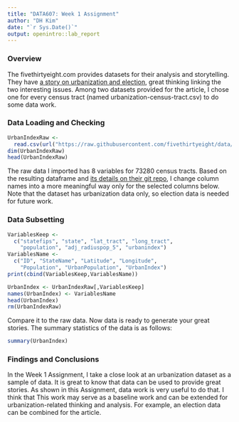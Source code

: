 ```yaml
---
title: "DATA607: Week 1 Assignment"
author: "DH Kim"
date: "`r Sys.Date()`"
output: openintro::lab_report
---
```


### Overview
The fivethirtyeight.com provides datasets for their analysis and storytelling. They have [a story on urbanization and election](https://fivethirtyeight.com/features/how-urban-or-rural-is-your-state-and-what-does-that-mean-for-the-2020-election/), great thinking linking the two interesting issues. Among two datasets provided for the article, I chose one for every census tract (named urbanization-census-tract.csv) to do some data work.

### Data Loading and Checking

```r
UrbanIndexRaw <- 
  read.csv(url("https://raw.githubusercontent.com/fivethirtyeight/data/master/urbanization-index/urbanization-census-tract.csv"))
dim(UrbanIndexRaw)
head(UrbanIndexRaw)
```
The raw data I imported has 8 variables for 73280 census tracts. Based on the resulting dataframe and [its details on their git repo]( https://github.com/fivethirtyeight/data/tree/master/urbanization-index), I change column names into a more meaningful way only for the selected columns below. Note that the dataset has urbanization data only, so election data is needed for future work. 

### Data Subsetting
```r
VariablesKeep <-
  c("statefips", "state", "lat_tract", "long_tract", 
    "population", "adj_radiuspop_5", "urbanindex")
VariablesName <-
  c("ID", "StateName", "Latitude", "Longitude",
    "Population", "UrbanPopulation", "UrbanIndex")
print(cbind(VariablesKeep,VariablesName))
```
```r
UrbanIndex <- UrbanIndexRaw[,VariablesKeep]
names(UrbanIndex) <- VariablesName
head(UrbanIndex)
rm(UrbanIndexRaw)
```
Compare it to the raw data. Now data is ready to generate your great stories. The summary statistics of the data is as follows:

```r
summary(UrbanIndex)
```

### Findings and Conclusions
In the Week 1 Assignment, I take a close look at an urbanization dataset as a sample of data. It is great to know that data can be used to provide great stories. As shown in this Assignment, data work is very useful to do that. I think that This work may serve as a baseline work and can be extended for urbanization-related thinking and analysis. For example, an election data can be combined for the article.
